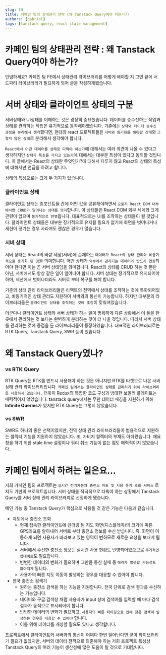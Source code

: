 ```yaml
---
slug: 19
title: 카페인 팀의 상태관리 전략 (왜 Tanstack Query여야 하는가?)
authors: [gabriel]
tags: [tanstack query, react state management]
---
```


# 카페인 팀의 상태관리 전략 : 왜 Tanstack Query여야 하는가?

안녕하세요? 카페인 팀 FE에서 상태관리 라이브러리를 어떻게 해야할 지 고민 끝에 서드파티 라이브러리가 필요하게 되어 글을 작성하게됐습니다.

# 서버 상태와 클라이언트 상태의 구분

서버상태와 UI상태를 이해하는 것은 굉장히 중요했습니다. 데이터를 송수신하는 작업과 상태를 관리하는 작업은 유기적으로 동작해야했습니다. 기존에는 `상태와 데이터 송수신 과정을 분리해서 생각`했다면, 현대의 react 프로젝트들은 `서버와 동기화를 해야할 상태`와 `그렇지 않은 상태`로 분리해서 생각해야 합니다.

`React에서 어떤 데이터를 상태로 다뤄야 하는가`에 대해서는 여러 의견이 나올 수 있다고 생각하지만 `상태가 특성을 가지고 있는가`에 대해서는 대부분 특성이 있다고 동의할 것입니다. 이 글에서는 React의 상태란 무엇인가?에 대해서 다루지 않고 React의 상태의 특성에 대해서만 언급을 하려고 합니다.

상태의 특성으로는 크게 두 가지가 있습니다.

### 클라이언트 상태

클라이언트 상태는 컴포넌트들 간에 어떤 값을 공유해야하면서 `오로지 React DOM 내부에서만 CRUD가 일어나는 상태를 의미`합니다. 이 상태들은 React DOM 외부 세계와 크게 관련이 없으며 `동기적으로 반영`됩니다. 대표적으로는 UI를 조작하는 상태들이 될 것입니다. 클라이언트 상태들은 대부분 장기적으로 유지될 필요가 없기에 화면을 벗어나거나 세션이 끊기는 경우 사라져도 괜찮은 경우가 많습니다.

### 서버 상태

서버 상태는 React의 바깥 세상(서버)에 존재하는 `데이터가 React의 상태 관리와 비동기적으로 동기화 된 것`을 의미합니다. 어떤 상태가 `외부에서 관리되는 데이터와 반드시 연동`되어야 한다면 이는 곧 서버 상태임을 의미합니다. React의 상태를 CRUD 하는 것 뿐만 아닌, 서버에서도 항상 같은 일이 일어나야 합니다. 서버 상태는 장기적으로 유지되어야 하며, 세션에서 벗어나더라도 서버로 부터 복구를 해야 합니다.

기존의 상태 관리 라이브러리들은 리액트의 전역에서 상태를 조작하는 것에 특화되어있고, 비동기적인 상태 관리도 지원하여 서버와의 통신이 가능합니다. 하지만 대부분의 라이브러리들은 `클라이언트 상태를 조작하는 것에 초점`이 맞춰져있습니다.

더군다나 클라이언트 상태와 서버 상태가 하는 일이 명확하게 다른 상황에서 이 둘을 한 곳에서 관리하는 것 보다는 완벽하게 분리하는 것이 더 나을 것입니다. 따라서 서버 상태를 관리하는 것에 중점을 둔 라이브러리들이 등장하였습니다. 대표적인 라이브러리로는 RTK Query, Tanstack Query, SWR 등이 있습니다.

# 왜 Tanstack Query였나?

### vs RTK Query

RTK Query는 RTK를 반드시 사용해야 하는 것은 아니지만 RTK를 타겟으로 나온 서버 상태 관리 라이브러리입니다. `카페인 팀에서는 클라이언트 상태를 관리하기 위해 라이브러리를 사용하지 않습니다.` 더욱이 Redux의 복잡한 코드 구성과 방대한 보일러 플레이트는 매력적이지 않았습니다. tanstack query에서는 무한 데이터 페칭을 지원하기 위해 **Infinite Queries**가 있지만 RTK Query는 그렇지 않았습니다.

### vs SWR

SWR도 하나의 좋은 선택지였지만, 전역 상태 관리 라이브러리들이 범용적으로 지원하는 셀렉터 기능을 지원하지 않았습니다. 또, 가비지 컬렉터의 부재도 아쉬웠습니다. 재요청을 하기 위한 stale time 설정이나 쿼리 취소 기능이 없는 점도 매력적이지 않았습니다.

# 카페인 팀에서 하려는 일은요…

저희 카페인 팀의 프로젝트는 `실시간 전기자동차 충전소 지도 및 사용 통계 조회 서비스` 로 지도 기반의 프로젝트입니다. 서버 상태를 적극적으로 다뤄야 하는 상황에서 Tanstack Query를 서버 상태 관리 라이브러리로 선정하게 됐습니다.

메인 기능 중 Tanstack Query가 핵심으로 사용될 것 같은 기능은 다음과 같습니다.

- 지도에서 충전소 조회
  - 현재 접속한 클라이언트에 렌더링 된 지도 화면(디스플레이)의 크기에 따른 GPS좌표를 알아내어 서버로 부터 충전소 정보를 수신 받습니다. 즉, 화면이 이동하게 되면 사용자가 바라보고 있는 영역이 변하므로 새로운 요청을 보내게 됩니다.
  - 서버에서 수신한 충전소 정보는 실시간 사용 현황도 반영되어있으므로 `주기적인 업데이트`도 필요합니다.
  - 빈번한 데이터의 변화가 필요하며 그만큼 통신 실패 등 `에러가 발생할 가능성도 많아지게` 됩니다.
  - 사용자의 빠른 지도 이동이 발생하는 경우를 대응할 수 있어야 합니다.
- 전국 충전소 검색기
  - 원하는 충전소 검색을 하는 기능을 지원합니다. 전국 단위로 검색 결과를 수신하는 기능입니다.
  - 네이버와 구글 검색창 처럼 사용자가 input 창에 검색어를 입력할 때 마다 검색 결과가 동적으로 표시되어야 합니다.
  - 빈번한 데이터의 변화가 필요하고, `사용자의 빠른 타이핑으로 인해 잦은 검색이 발생하는 경우를 대응할 수 있어야` 합니다.
  - 이를 위해 데이터를 캐싱할 필요도 있다고 생각합니다.

프로젝트에서 클라이언트와 서버와의 통신이 어쩌다 한번 일어난다면 굳이 라이브러리가 필요가 없겠지만, 서버의 데이터 전적으로 의존해야 하는 저희 프로젝트 특성상 Tanstack Query의 여러 기능이 생산성에 많은 도움이 될 것으로 기대합니다.
